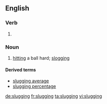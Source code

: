==English==

===Verb===
{{head|en}}

# {{present participle of|slug|lang=en}}

===Noun===
{{en-noun|-}}

# {{context|US|lang=en}} [[hitting]] a ball hard; [[slogging]]

====Derived terms====
* [[slugging average]]
* [[slugging percentage]]

[[de:slugging]]
[[fr:slugging]]
[[ta:slugging]]
[[vi:slugging]]